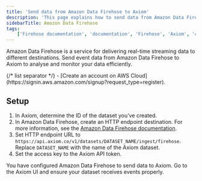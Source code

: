 ```yaml
---
title: 'Send data from Amazon Data Firehose to Axiom'
description: 'This page explains how to send data from Amazon Data Firehose to Axiom.'
sidebarTitle: Amazon Data Firehose
tags:
    ['Firehose documentation', 'documentation', 'Firehose', 'Axiom', 'container logging', 'fluentd', 'fluentbit', 'real-time analysis']
---
```



Amazon Data Firehose is a service for delivering real-time streaming data to different destinations. Send event data from Amazon Data Firehose to Axiom to analyse and monitor your data efficiently.

<AwsDisclaimer />

<Prerequisites />
{/* list separator */}
- [Create an account on AWS Cloud](https://signin.aws.amazon.com/signup?request_type=register).

## Setup

1. In Axiom, determine the ID of the dataset you’ve created.
1. In Amazon Data Firehose, create an HTTP endpoint destination. For more information, see the [Amazon Data Firehose documentation](https://docs.aws.amazon.com/firehose/latest/dev/create-destination.html#create-destination-http).
1. Set HTTP endpoint URL to `https://api.axiom.co/v1/datasets/DATASET_NAME/ingest/firehose`. Replace `DATASET_NAME` with the name of the Axiom dataset.
1. Set the access key to the Axiom API token.

You have configured Amazon Data Firehose to send data to Axiom. Go to the Axiom UI and ensure your dataset receives events properly.
